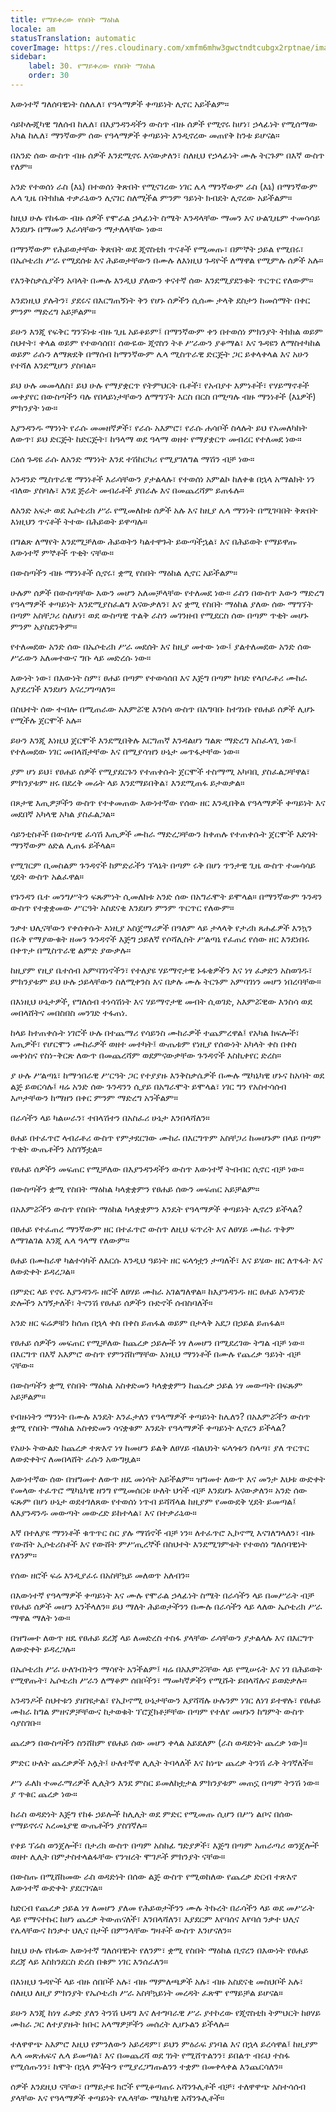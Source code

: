 ```yaml
---
title: የማይቀረው የስበት ማዕከል
locale: am
statusTranslation: automatic
coverImage: https://res.cloudinary.com/xmfm6mhw3gwctndtcubgx2rptnae/image/upload/v1740468922/small_cover_tratado_de_psicologia_revolucionaria_a4c0dca4e0.webp
sidebar:
    label: 30. የማይቀረው የስበት ማዕከል
    order: 30
---
```

እውነተኛ ግለሰባዊነት ስለሌለ፣ የዓላማዎች ቀጣይነት ሊኖር አይችልም።

ሳይኮሎጂካዊ ግለሰብ ከሌለ፣ በእያንዳንዳችን ውስጥ ብዙ ሰዎች የሚኖሩ ከሆነ፣ ኃላፊነት የሚሰማው አካል ከሌለ፣ ማንኛውም ሰው የዓላማዎች ቀጣይነት እንዲኖረው መጠየቅ ከንቱ ይሆናል።

በአንድ ሰው ውስጥ ብዙ ሰዎች እንደሚኖሩ እናውቃለን፣ ስለዚህ የኃላፊነት ሙሉ ትርጉም በእኛ ውስጥ የለም።

አንድ የተወሰነ ራስ (እኔ) በተወሰነ ቅጽበት የሚናገረው ነገር ሌላ ማንኛውም ራስ (እኔ) በማንኛውም ሌላ ጊዜ በትክክል ተቃራኒውን ሊናገር ስለሚችል ምንም ዓይነት ክብደት ሊኖረው አይችልም።

ከዚህ ሁሉ የከፋው ብዙ ሰዎች የሞራል ኃላፊነት ስሜት እንዳላቸው ማመን እና ሁልጊዜም ተመሳሳይ እንደሆኑ በማመን እራሳቸውን ማታለላቸው ነው።

በማንኛውም የሕይወታቸው ቅጽበት ወደ ጂኖስቲክ ጥናቶች የሚመጡ፣ በምኞት ኃይል የሚበሩ፣ በኤሶቴሪክ ሥራ የሚደሰቱ እና ሕይወታቸውን በሙሉ ለእነዚህ ጉዳዮች ለማዋል የሚምሉ ሰዎች አሉ።

የእንቅስቃሴያችን አባላት በሙሉ እንዲህ ያለውን ቀናተኛ ሰው እንደሚያደንቁት ጥርጥር የለውም።

እንደነዚህ ያሉትን፣ ያደሩና በእርግጠኝነት ቅን የሆኑ ሰዎችን ሲሰሙ ታላቅ ደስታን ከመሰማት በቀር ምንም ማድረግ አይቻልም።

ይሁን እንጂ የፍቅር ግንኙነቱ ብዙ ጊዜ አይቆይም፤ በማንኛውም ቀን በተወሰነ ምክንያት ትክክል ወይም ስህተት፣ ቀላል ወይም የተወሳሰበ፣ ሰውዬው ጂኖስን ትቶ ሥራውን ያቆማል፣ እና ጉዳዩን ለማስተካከል ወይም ራሱን ለማጽደቅ በማሰብ ከማንኛውም ሌላ ሚስጥራዊ ድርጅት ጋር ይቀላቀላል እና አሁን የተሻለ እንደሚሆን ያስባል።

ይህ ሁሉ መመላለስ፣ ይህ ሁሉ የማያቋርጥ የትምህርት ቤቶች፣ የአብያተ እምነቶች፣ የሃይማኖቶች መቀያየር በውስጣችን ባሉ የበላይነታቸውን ለማግኘት እርስ በርስ በሚጣሉ ብዙ ማንነቶች (እኔዎች) ምክንያት ነው።

እያንዳንዱ ማንነት የራሱ መመዘኛዎች፣ የራሱ አእምሮ፣ የራሱ ሐሳቦች ስላሉት ይህ የአመለካከት ለውጥ፣ ይህ ድርጅት ከድርጅት፣ ከዓላማ ወደ ዓላማ ወዘተ የማያቋርጥ መብረር የተለመደ ነው።

ርዕሰ ጉዳዩ ራሱ ለአንድ ማንነት እንደ ተሽከርካሪ የሚያገለግል ማሽን ብቻ ነው።

አንዳንድ ሚስጥራዊ ማንነቶች እራሳቸውን ያታልላሉ፣ የተወሰነ አምልኮ ከለቀቁ በኋላ አማልክት ነን ብለው ያስባሉ፣ እንደ ጅራት መብራቶች ያበራሉ እና በመጨረሻም ይጠፋሉ።

ለአንድ አፍታ ወደ ኤሶቴሪክ ሥራ የሚመለከቱ ሰዎች አሉ እና ከዚያ ሌላ ማንነት በሚገባበት ቅጽበት እነዚህን ጥናቶች ትተው በሕይወት ይዋጣሉ።

በግልጽ ለማየት እንደሚቻለው ሕይወትን ካልተዋጉት ይውጣችኋል፣ እና በሕይወት የማይዋጡ እውነተኛ ምኞቶች ጥቂት ናቸው።

በውስጣችን ብዙ ማንነቶች ሲኖሩ፣ ቋሚ የስበት ማዕከል ሊኖር አይችልም።

ሁሉም ሰዎች በውስጣቸው እውን መሆን አለመቻላቸው የተለመደ ነው። ራስን በውስጥ እውን ማድረግ የዓላማዎች ቀጣይነት እንደሚያስፈልግ እናውቃለን፣ እና ቋሚ የስበት ማዕከል ያለው ሰው ማግኘት በጣም አስቸጋሪ ስለሆነ፣ ወደ ውስጣዊ ጥልቅ ራስን መገንዘብ የሚደርስ ሰው በጣም ጥቂት መሆኑ ምንም አያስደንቅም።

የተለመደው አንድ ሰው በኤሶቴሪክ ሥራ መደሰት እና ከዚያ መተው ነው፤ ያልተለመደው አንድ ሰው ሥራውን አለመተውና ግቡ ላይ መድረሱ ነው።

እውነት ነው፣ በእውነት ስም፣ ፀሐይ በጣም የተወሳሰበ እና እጅግ በጣም ከባድ የላቦራቶሪ ሙከራ እያደረገች እንደሆነ እናረጋግጣለን።

በስህተት ሰው ተብሎ በሚጠራው አእምሯዊ እንስሳ ውስጥ በአግባቡ ከተገነቡ የፀሐይ ሰዎች ሊሆኑ የሚችሉ ጀርሞች አሉ።

ይሁን እንጂ እነዚህ ጀርሞች እንደሚበቅሉ እርግጠኛ እንዳልሆነ ግልጽ ማድረግ አስፈላጊ ነው፤ የተለመደው ነገር መበላሸታቸው እና በሚያሳዝን ሁኔታ መጥፋታቸው ነው።

ያም ሆነ ይህ፣ የፀሐይ ሰዎች የሚያደርጉን የተጠቀሱት ጀርሞች ተስማሚ አካባቢ ያስፈልጋቸዋል፣ ምክንያቱም ዘሩ በደረቅ መሬት ላይ እንደማይበቅል፣ እንደሚጠፋ ይታወቃል።

በጾታዊ እጢዎቻችን ውስጥ የተቀመጠው እውነተኛው የሰው ዘር እንዲበቅል የዓላማዎች ቀጣይነት እና መደበኛ አካላዊ አካል ያስፈልጋል።

ሳይንቲስቶች በውስጣዊ ፈሳሽ እጢዎች ሙከራ ማድረጋቸውን ከቀጠሉ የተጠቀሱት ጀርሞች እድገት ማንኛውም ዕድል ሊጠፋ ይችላል።

የሚገርም ቢመስልም ጉንዳኖች ከምድራችን ፕላኔት በጣም ሩቅ በሆነ ጥንታዊ ጊዜ ውስጥ ተመሳሳይ ሂደት ውስጥ አልፈዋል።

የጉንዳን ቤተ መንግሥትን ፍጹምነት ሲመለከቱ አንድ ሰው በአግራሞት ይሞላል። በማንኛውም ጉንዳን ውስጥ የተቋቋመው ሥርዓት አስደናቂ እንደሆነ ምንም ጥርጥር የለውም።

ንቃተ ህሊናቸውን የቀሰቀሱት እነዚያ አስጀማሪዎች በዓለም ላይ ታላላቅ የታሪክ ጸሐፊዎች እንኳን በሩቅ የማያውቁት ዘመን ጉንዳኖች እጅግ ኃይለኛ የሶሻሊስት ሥልጣኔ የፈጠረ የሰው ዘር እንደነበሩ በቀጥታ በሚስጥራዊ ልምድ ያውቃሉ።

ከዚያም የዚያ ቤተሰብ አምባገነኖችን፣ የተለያዩ ሃይማኖታዊ ኑፋቄዎችን እና ነፃ ፈቃድን አስወገዱ፣ ምክንያቱም ይህ ሁሉ ኃይላቸውን ስለሚቀንስ እና በቃሉ ሙሉ ትርጉም አምባገነን መሆን ነበረባቸው።

በእነዚህ ሁኔታዎች, የግለሰብ ተነሳሽነት እና ሃይማኖታዊ መብት ሲወገድ, አእምሯዊው እንስሳ ወደ መበላሸትና መበስበስ መንገድ ተፋጠነ.

ከላይ ከተጠቀሱት ነገሮች ሁሉ በተጨማሪ የሳይንስ ሙከራዎች ተጨምረዋል፤ የአካል ክፍሎች፣ እጢዎች፣ የሆርሞን ሙከራዎች ወዘተ መተካት፤ ውጤቱም የነዚያ የሰውነት አካላት ቀስ በቀስ መቀነስና የስነ-ቅርጽ ለውጥ በመጨረሻም ወደምናውቃቸው ጉንዳኖች እስኪቀየር ድረስ።

ያ ሁሉ ሥልጣኔ፣ ከማኅበራዊ ሥርዓት ጋር የተያያዙ እንቅስቃሴዎች በሙሉ ሜካኒካዊ ሆኑና ከአባት ወደ ልጅ ይወርሳሉ፤ ዛሬ አንድ ሰው ጉንዳንን ሲያይ በአግራሞት ይሞላል፣ ነገር ግን የአስተሳሰብ እጦታቸውን ከማዘን በቀር ምንም ማድረግ አንችልም።

በራሳችን ላይ ካልሠራን፣ ተበላሽተን በአስፈሪ ሁኔታ እንበላሻለን።

ፀሐይ በተፈጥሮ ላብራቶሪ ውስጥ የምታደርገው ሙከራ በእርግጥም አስቸጋሪ ከመሆኑም በላይ በጣም ጥቂት ውጤቶችን አስገኝቷል።

የፀሐይ ሰዎችን መፍጠር የሚቻለው በእያንዳንዳችን ውስጥ እውነተኛ ትብብር ሲኖር ብቻ ነው።

በውስጣችን ቋሚ የስበት ማዕከል ካላቋቋምን የፀሐይ ሰውን መፍጠር አይቻልም።

በአእምሯችን ውስጥ የስበት ማዕከል ካላቋቋምን እንዴት የዓላማዎች ቀጣይነት ሊኖረን ይችላል?

በፀሐይ የተፈጠረ ማንኛውም ዘር በተፈጥሮ ውስጥ ለዚህ ፍጥረት እና ለፀሃይ ሙከራ ጥቅም ለማገልገል እንጂ ሌላ ዓላማ የለውም።

ፀሐይ በሙከራዋ ካልተሳካች ለእርሱ እንዲህ ዓይነት ዘር ፍላጎቷን ታጣለች፣ እና ይሄው ዘር ለጥፋት እና ለውድቀት ይዳረጋል።

በምድር ላይ የኖሩ እያንዳንዱ ዘሮች ለፀሃይ ሙከራ አገልግለዋል። ከእያንዳንዱ ዘር ፀሐይ አንዳንድ ድሎችን አግኝታለች፣ ትናንሽ የፀሐይ ሰዎችን ቡድኖች ሰብስባለች።

አንድ ዘር ፍሬዎቹን ከሰጠ በኋላ ቀስ በቀስ ይጠፋል ወይም በታላቅ አደጋ በኃይል ይጠፋል።

የፀሐይ ሰዎችን መፍጠር የሚቻለው ከጨረቃ ኃይሎች ነፃ ለመሆን በሚደረገው ትግል ብቻ ነው። በእርግጥ በእኛ አእምሮ ውስጥ የምንሸከማቸው እነዚህ ማንነቶች በሙሉ የጨረቃ ዓይነት ብቻ ናቸው።

በውስጣችን ቋሚ የስበት ማዕከል አስቀድመን ካላቋቋምን ከጨረቃ ኃይል ነፃ መውጣት በፍጹም አይቻልም።

የብዙነትን ማንነት በሙሉ እንዴት እንፈታለን የዓላማዎች ቀጣይነት ከሌለን? በአእምሯችን ውስጥ ቋሚ የስበት ማዕከል አስቀድመን ሳናቋቁም እንዴት የዓላማዎች ቀጣይነት ሊኖረን ይችላል?

የአሁኑ ትውልድ ከጨረቃ ተጽእኖ ነፃ ከመሆን ይልቅ ለፀሃይ ብልህነት ፍላጎቱን ስላጣ፣ ያለ ጥርጥር ለውድቀትና ለመበላሸት ራሱን አውግዟል።

እውነተኛው ሰው በዝግመተ ለውጥ ዘዴ መነሳት አይችልም። ዝግመተ ለውጥ እና መንታ እህቱ ውድቀት የመላው ተፈጥሮ ሜካኒካዊ ዘንግ የሚመሰርቱ ሁለት ህጎች ብቻ እንደሆኑ እናውቃለን። አንድ ሰው ፍጹም በሆነ ሁኔታ ወደተገለጸው የተወሰነ ነጥብ ይሻሻላል ከዚያም የመውደቅ ሂደት ይመጣል፤ ለእያንዳንዱ መውጣት መውረድ ይከተላል፣ እና በተቃራኒው።

እኛ በተለያዩ ማንነቶች ቁጥጥር ስር ያሉ ማሽኖች ብቻ ነን። ለተፈጥሮ ኢኮኖሚ እናገለግላለን፣ ብዙ የውሸት ኢሶቴሪስቶች እና የውሸት ምሥጢረኞች በስህተት እንደሚገምቱት የተወሰነ ግለሰባዊነት የለንም።

የሰው ዘሮች ፍሬ እንዲያፈሩ በአስቸኳይ መለወጥ አለብን።

በእውነተኛ የዓላማዎች ቀጣይነት እና ሙሉ የሞራል ኃላፊነት ስሜት በራሳችን ላይ በመሥራት ብቻ የፀሐይ ሰዎች መሆን እንችላለን። ይህ ማለት ሕይወታችንን በሙሉ በራሳችን ላይ ላለው ኤሶቴሪክ ሥራ ማዋል ማለት ነው።

በዝግመተ ለውጥ ዘዴ የፀሐይ ደረጃ ላይ ለመድረስ ተስፋ ያላቸው ራሳቸውን ያታልላሉ እና በእርግጥ ለውድቀት ይዳረጋሉ።

በኤሶቴሪክ ሥራ ሁለገብነትን ማሳየት አንችልም፤ ዛሬ በአእምሯቸው ላይ የሚሠሩት እና ነገ በሕይወት የሚዋጡት፣ ኤሶቴሪክ ሥራን ለማቆም ሰበቦችን፣ ማመካኛዎችን የሚሹት ይበላሻሉና ይወድቃሉ።

አንዳንዶች ስህተቱን ያዘገዩታል፣ የኢኮኖሚ ሁኔታቸውን እያሻሻሉ ሁሉንም ነገር ለነገ ይተዋሉ፣ የፀሐይ ሙከራ ከግል ምዘናዎቻቸውና ከታወቁት ፕሮጀክቶቻቸው በጣም የተለየ መሆኑን ከግምት ውስጥ ሳያስገቡ።

ጨረቃን በውስጣችን ስንሸከም የፀሐይ ሰው መሆን ቀላል አይደለም (ራስ ወዳድነት ጨረቃ ነው)።

ምድር ሁለት ጨረቃዎች አሏት፤ ሁለተኛዋ ሊሊት ትባላለች እና ከነጭ ጨረቃ ትንሽ ራቅ ትገኛለች።

ሥነ ፈለክ ተመራማሪዎች ሊሊትን እንደ ምስር ይመለከቷታል ምክንያቱም መጠኗ በጣም ትንሽ ነው። ያ ጥቁር ጨረቃ ነው።

ከራስ ወዳድነት እጅግ የከፉ ኃይሎች ከሊሊት ወደ ምድር የሚመጡ ሲሆን በሥነ ልቦና በሰው የማይኖሩና አረመኔያዊ ውጤቶችን ያስገኛሉ።

የቀይ ፕሬስ ወንጀሎች፣ በታሪክ ውስጥ በጣም አስከፊ ግድያዎች፣ እጅግ በጣም አጠራጣሪ ወንጀሎች ወዘተ ሊሊት በምታስተላልፋቸው የንዝረት ሞገዶች ምክንያት ናቸው።

በውስጡ በሚሸከመው ራስ ወዳድነት በሰው ልጅ ውስጥ የሚወከለው የጨረቃ ድርብ ተጽእኖ እውነተኛ ውድቀት ያደርገናል።

ከድርብ የጨረቃ ኃይል ነፃ ለመሆን ያለመ የሕይወታችንን ሙሉ ትኩረት በራሳችን ላይ ወደ መሥራት ላይ የማናተኩር ከሆነ ጨረቃ ትውጠናለች፣ እንበላሻለን፣ እያደርም እየባሰና እየባሰ ንቃተ ህሊና የሌላቸውና ከንቃተ ህሊና በታች በምንላቸው ግዛቶች ውስጥ እንሆናለን።

ከዚህ ሁሉ የከፋው እውነተኛ ግለሰባዊነት የለንም፣ ቋሚ የስበት ማዕከል ቢኖረን በእውነት የፀሐይ ደረጃ ላይ እስክንደርስ ድረስ በቁም ነገር እንሰራለን።

በእነዚህ ጉዳዮች ላይ ብዙ ሰበቦች አሉ፣ ብዙ ማምለጫዎች አሉ፣ ብዙ አስደናቂ መስህቦች አሉ፣ ስለዚህ ለዚያ ምክንያት የኤሶቴሪክ ሥራ አስቸኳይነት መረዳት ፈጽሞ የማይቻል ይሆናል።

ይሁን እንጂ ከነፃ ፈቃድ ያለን ትንሽ ህዳግ እና ለተግባራዊ ሥራ ያተኮረው የጂኖስቲክ ትምህርት ከፀሃይ ሙከራ ጋር ለተያያዙት ክቡር አላማዎቻችን መሰረት ሊሆኑልን ይችላሉ።

ተለዋዋጭ አእምሮ እዚህ የምንለውን አይረዳም፣ ይህን ምዕራፍ ያነባል እና በኋላ ይረሳዋል፤ ከዚያም ሌላ መጽሐፍና ሌላ ይመጣል፣ እና በመጨረሻ ወደ ገነት የሚሸጥልንን፣ ይበልጥ ብሩህ ተስፋ የሚሰጡንን፣ ከሞት በኋላ ምቾትን የሚያረጋግጡልንን ተቋም በመቀላቀል እንጨርሳለን።

ሰዎች እንደዚህ ናቸው፣ በማይታዩ ክሮች የሚቆጣጠሩ አሻንጉሊቶች ብቻ፣ ተለዋዋጭ አስተሳሰብ ያላቸው እና የዓላማዎች ቀጣይነት የሌላቸው ሜካኒካዊ አሻንጉሊቶች።

